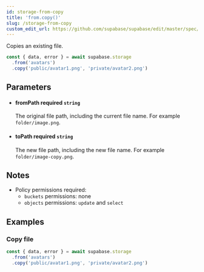 ```yaml
---
id: storage-from-copy
title: 'from.copy()'
slug: /storage-from-copy
custom_edit_url: https://github.com/supabase/supabase/edit/master/spec/supabase_js_v2_legacy.yml
---
```



Copies an existing file.

```js
const { data, error } = await supabase.storage
  .from('avatars')
  .copy('public/avatar1.png', 'private/avatar2.png')
```

## Parameters

<ul className="method-list-group">
  
<li className="method-list-item">
  <h4 className="method-list-item-label">
    <span className="method-list-item-label-name">
      fromPath
    </span>
    <span className="method-list-item-label-badge required">
      required
    </span>
    <span className="method-list-item-validation">
      <code>string</code>
    </span>
  </h4>
  <div class="method-list-item-description">

The original file path, including the current file name. For example `folder/image.png`.

  </div>
  
</li>

<li className="method-list-item">
  <h4 className="method-list-item-label">
    <span className="method-list-item-label-name">
      toPath
    </span>
    <span className="method-list-item-label-badge required">
      required
    </span>
    <span className="method-list-item-validation">
      <code>string</code>
    </span>
  </h4>
  <div class="method-list-item-description">

The new file path, including the new file name. For example `folder/image-copy.png`.

  </div>
  
</li>

</ul>

## Notes

- Policy permissions required:
  - `buckets` permissions: none
  - `objects` permissions: `update` and `select`

## Examples

### Copy file

```js
const { data, error } = await supabase.storage
  .from('avatars')
  .copy('public/avatar1.png', 'private/avatar2.png')
```
